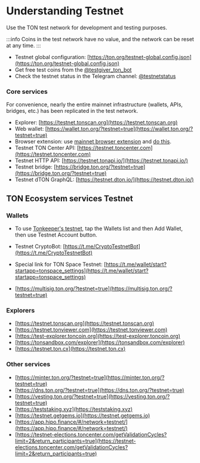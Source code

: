 
# Understanding Testnet

Use the TON test network for development and testing purposes.

:::info
Coins in the test network have no value, and the network can be reset at any time.
:::

- Testnet global configuration: [https://ton.org/testnet-global.config.json](https://ton.org/testnet-global.config.json)
- Get free test coins from the [@testgiver_ton_bot](https://t.me/testgiver_ton_bot)
- Check the testnet status in the Telegram channel: [@testnetstatus](https://t.me/testnetstatus)

### Core services

For convenience, nearly the entire mainnet infrastructure (wallets, APIs, bridges, etc.) has been replicated in the test network.

- Explorer: [https://testnet.tonscan.org](https://testnet.tonscan.org)
- Web wallet: [https://wallet.ton.org/?testnet=true](https://wallet.ton.org/?testnet=true)
- Browser extension: use [mainnet browser extension](https://chrome.google.com/webstore/detail/ton-wallet/nphplpgoakhhjchkkhmiggakijnkhfnd) and [do this](https://github.com/toncenter/ton-wallet#switch-between-mainnettestnet-in-extension).
- Testnet TON Center API: [https://testnet.toncenter.com](https://testnet.toncenter.com)
- Testnet HTTP API: [https://testnet.tonapi.io/](https://testnet.tonapi.io/)
- Testnet bridge: [https://bridge.ton.org/?testnet=true](https://bridge.ton.org/?testnet=true)
- Testnet dTON GraphQL: [https://testnet.dton.io/](https://testnet.dton.io/)

## TON Ecosystem services Testnet

### Wallets

- To use [Tonkeeper's testnet](https://tonkeeper.com/), tap the Wallets list and then Add Wallet, then use Testnet Account button.

- Testnet CryptoBot: [https://t.me/CryptoTestnetBot](https://t.me/CryptoTestnetBot)
- Special link for TON Space Testnet: [https://t.me/wallet/start?startapp=tonspace_settings](https://t.me/wallet/start?startapp=tonspace_settings)
- [https://multisig.ton.org/?testnet=true](https://multisig.ton.org/?testnet=true)

### Explorers

- [https://testnet.tonscan.org](https://testnet.tonscan.org)
- [https://testnet.tonviewer.com](https://testnet.tonviewer.com)
- [https://test-explorer.toncoin.org](https://test-explorer.toncoin.org)
- [https://tonsandbox.com/explorer](https://tonsandbox.com/explorer)
- [https://testnet.ton.cx](https://testnet.ton.cx)

### Other services

- [https://minter.ton.org/?testnet=true](https://minter.ton.org/?testnet=true)
- [https://dns.ton.org/?testnet=true](https://dns.ton.org/?testnet=true)
- [https://vesting.ton.org/?testnet=true](https://vesting.ton.org/?testnet=true)
- [https://teststaking.xyz](https://teststaking.xyz)
- [https://testnet.getgems.io](https://testnet.getgems.io)
- [https://app.hipo.finance/#/network=testnet/](https://app.hipo.finance/#/network=testnet/)
- [https://testnet-elections.toncenter.com/getValidationCycles?limit=2&return_participants=true](https://testnet-elections.toncenter.com/getValidationCycles?limit=2&return_participants=true)

<Feedback />

